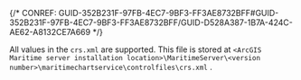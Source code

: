 

{/* CONREF: GUID-352B231F-97FB-4EC7-9BF3-FF3AE8732BFF#GUID-352B231F-97FB-4EC7-9BF3-FF3AE8732BFF/GUID-D528A387-1B7A-424C-AE62-A8132CE7A669  */}

All values in the `crs.xml`  are supported. This file is stored at `<ArcGIS Maritime server installation location>\MaritimeServer\<version number>\maritimechartservice\controlfiles\crs.xml` .
